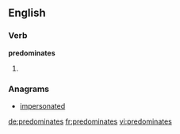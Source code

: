 ==English==

===Verb===
'''predominates'''

# {{third-person singular of|predominate}}

===Anagrams===
* [[impersonated#English|impersonated]]

[[de:predominates]]
[[fr:predominates]]
[[vi:predominates]]